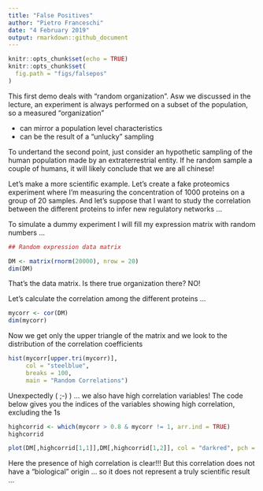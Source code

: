 ```yaml
---
title: "False Positives"
author: "Pietro Franceschi"
date: "4 February 2019"
output: rmarkdown::github_document
---
```



```r
knitr::opts_chunk$set(echo = TRUE)
knitr::opts_chunk$set(
  fig.path = "figs/falsepos"
)
```

This first demo deals with "random organization". Asw we discussed in the lecture, an experiment is always performed on a subset of the population, so a measured "organization" 

* can mirror a population level characteristics
* can be the result of a "unlucky" sampling

To undertand the second point, just consider an hypothetic sampling of the human population made by an extraterrestrial entity. If he random sample a couple of humans, it will likely conclude that we are all chinese! 

Let's make a more scientific example. Let's create a fake proteomics experiment where I'm measuring the concentration of 1000 proteins on a group of 20 samples. And let's suppose that I want to study the correlation between the different proteins to infer new regulatory networks ...

To simulate a dummy experiment I will fill my expression matrix with random numbers ...

```r
## Random expression data matrix

DM <- matrix(rnorm(20000), nrow = 20)
dim(DM)

```

That's the data matrix. Is there true organization there? NO!

Let's calculate the correlation among the different proteins ...

```r
mycorr <- cor(DM)
dim(mycorr)
```

Now we get only the upper triangle of the matrix and we look to the distribution of the correlation coefficients

```r
hist(mycorr[upper.tri(mycorr)], 
     col = "steelblue", 
     breaks = 100,
     main = "Random Correlations")


```

Unexpectedly ( ;-) ) ... we also have high correlation variables!
The code below gives you the indices of the variables showing high correlation, excluding the 1s


```r
highcorrid <- which(mycorr > 0.8 & mycorr != 1, arr.ind = TRUE)
highcorrid
```


```r
plot(DM[,highcorrid[1,1]],DM[,highcorrid[1,2]], col = "darkred", pch = 19, cex = 2)
```


Here the presence of high correlation is clear!!!
But this correlation does not have a "biological" origin ... so it does not represent a truly scientific result ...
